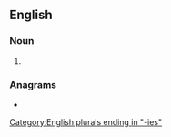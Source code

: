 ==English==

===Noun===
{{head|en|noun form}}

# {{plural of|en|outcry}}

===Anagrams===
* {{anagrams|en|a=ceiorstu|citreous|cries out}}

[[Category:English plurals ending in "-ies"]]